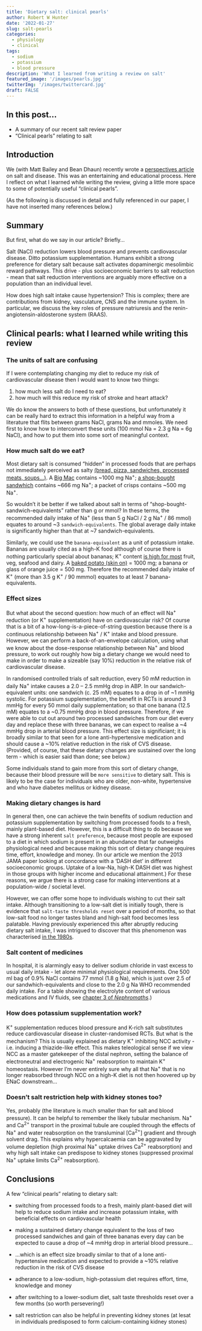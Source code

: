 ```yaml
---
title: 'Dietary salt: clinical pearls' 
author: Robert W Hunter
date: '2022-01-27'
slug: salt-pearls
categories:
  - physiology
  - clinical
tags:
  - sodium
  - potassium
  - blood pressure
description: 'What I learned from writing a review on salt'
featured_image: '/images/pearls.jpg'
twitterImg: '/images/twittercard.jpg'
draft: FALSE
---
```


## In this post...

- A summary of our recent salt review paper
- "Clinical pearls" relating to salt


## Introduction

We (with Matt Bailey and Bean Dhaun) recently wrote a [perspectives article](https://www.nature.com/articles/s41581-021-00533-0) on salt and disease.  This was an entertaining and educational process.  Here I reflect on what I learned while writing the review, giving a little more space to some of potentially useful "clinical pearls".  

(As the following is discussed in detail and fully referenced in our paper, I have not inserted many references below.)


## Summary

But first, what do we say in our article?  Briefly...

Salt (NaCl) reduction lowers blood pressure and prevents cardiovascular disease. Ditto potassium supplementation.  Humans exhibit a strong preference for dietary salt because salt activates dopaminergic mesolimbic reward pathways.  This drive - plus socioeconomic barriers to salt reduction - mean that salt reduction interventions are arguably more effective on a population than an individual level.  

How does high salt intake cause hypertension?  This is complex; there are contributions from kidney, vasculature, CNS and the immune system.  In particular, we discuss the key roles of pressure natriuresis and the renin-angiotensin-aldosterone system (RAAS).  


## Clinical pearls: what I learned while writing this review

### The units of salt are confusing

If I were contemplating changing my diet to reduce my risk of cardiovascular disease then I would want to know two things:  

1) how much less salt do I need to eat?  
2) how much will this reduce my risk of stroke and heart attack?  

We do know the answers to both of these questions, but unfortunately it can be really hard to extract this information in a helpful way from a literature that flits between grams NaCl, grams Na and mmoles.  We need first to know how to interconvert these units (100 mmol Na = 2.3 g Na = 6g NaCl), and how to put them into some sort of meaningful context.  


### How much salt do we eat?

Most dietary salt is consumed "hidden" in processed foods that are perhaps not immediately perceived as salty [(bread, pizza, sandwiches, processed meats, soups...)](https://www.heart.org/en/healthy-living/healthy-eating/eat-smart/sodium/sodium-sources).   A [Big Mac](https://www.mcdonalds.com/us/en-us/product/big-mac.html) contains ~1000 mg Na^+^; [a shop-bought sandwhich](https://www.sainsburys.co.uk/gol-ui/product/sandwiches-and-wraps/sainsburys-chicken-salad-sandwich) contains ~666 mg Na^+^; a packet of crisps contains ~500 mg Na^+^.   

So wouldn't it be better if we talked about salt in terms of "shop-bought-sandwich-equivalents" rather than g or mmol?  In these terms, the recommended daily intake of Na^+^ (less than 5 g NaCl / 2 g Na^+^ / 86 mmol) equates to around ~3 `sandwich-equivalents`.  The global average daily intake is significantly higher than that at ~7 sandwich-equivalents.  

Similarly, we could use the `banana-equivalent` as a unit of potassium intake.  Bananas are usually cited as a high-K food although of course there is nothing particularly special about bananas; K^+^ content [is high for most](https://www.cdc.gov/salt/potassium.htm) fruit, veg, seafood and dairy.  A [baked potato (skin on)](https://www.dietaryguidelines.gov/food-sources-potassium) = 1000 mg; a banana or glass of orange juice = 500 mg.  Therefore the recommended daily intake of K^+^ (more than 3.5 g K^+^ / 90 mmmol) equates to at least 7 banana-equivalents.


### Effect sizes

But what about the second question: how much of an effect will Na^+^ reduction (or K^+^ supplementation) have on cardiovascular risk?  Of course that is a bit of a how-long-is-a-piece-of-string question because there is a continuous relationship between Na^+^ / K^+^ intake and blood pressure.  However, we can perform a back-of-an-envelope calculation, using what we know about the dose-response relationship between Na^+^ and blood pressure, to work out roughly how big a dietary change we would need to make in order to make a sizeable (say 10%) reduction in the relative risk of cardiovascular disease.  

In randomised controlled trials of salt reduction, every 50 mM reduction in daily Na^+^ intake causes a 2.0 -- 2.5 mmHg drop in ABP.  In our sandwich-equivalent units: one sandwich (c. 25 mM) equates to a drop in of ~1 mmHg systolic.  For potassium supplementation, the benefit in RCTs is around 3 mmHg for every 50 mmol daily supplementation; so that one banana (12.5 mM) equates to a ~0.75 mmHg drop in blood pressure.  Therefore, if we were able to cut out around two processed sandwiches from our diet every day and replace these with three bananas, we can expect to realise a ~4 mmHg drop in arterial blood pressure.  This effect size is significiant; it is broadly similar to that seen for a lone anti-hypertensive medication and should cause a ~10% relative reduction in the risk of CVS disease.  (Provided, of course, that these dietary changes are sustained over the long term - which is easier said than done; see below.)  

Some individuals stand to gain more from this sort of dietary change, because their blood pressure will be `more sensitive` to dietary salt.  This is likely to be the case for individuals who are older, non-white, hypertensive and who have diabetes mellitus or kidney disease.  


### Making dietary changes is hard

In general then, one can achieve the twin benefits of sodium reduction and potassium supplementation by switching from processed foods to a fresh, mainly plant-based diet.  However, this is a difficult thing to do because we have a strong inherent `salt preference`, because most people are exposed to a diet in which sodium is present in an abundance that far outweighs physiological need and because making this sort of dietary change requires time, effort, knowledge and money.  (In our article we mention the 2013 JAMA paper looking at concordance with a 'DASH diet' in different socioeconomic groups.  Uptake of a low-Na, high-K DASH diet was highest in those groups with higher income and educational attainment.)  For these reasons, we argue there is a strong case for making interventions at a population-wide / societal level.  

However, we can offer some hope to individuals wishing to cut their salt intake.  Although transitioning to a low-salt diet is initially tough, there is evidence that `salt-taste thresholds reset` over a period of months, so that low-salt food no longer tastes bland and high-salt food becomes less palatable.  Having previously experienced this after abruptly reducing dietary salt intake, I was intrigued to discover that this phenomenon was characterised [in the 1980s](https://pubmed.ncbi.nlm.nih.gov/6847015/).  


### Salt content of medicines

In hospital, it is alarmingly easy to deliver sodium chloride in vast excess to usual daily intake - let alone minimal physiological requirements.  One 500 ml bag of 0.9% NaCl contains 77 mmol (1.8 g Na), which is just over 2.5 of our sandwhich-equivalents and close to the 2.0 g Na WHO recommended daily intake.  For a table showing the electrolyte content of various medications and IV fluids, see [chapter 3 of *Nephromaths*](https://kidneyfish-nephromaths.netlify.app/general-approach-to-a-patient-with-electrolyte-disturbance.html#iv-fluids-electrolyte-supplements).) 


### How does potassium supplementation work?

K^+^ supplementation reduces blood pressure and K-rich salt substitutes reduce cardiovascular disease in cluster-randomised RCTs.  But what is the mechanism?  This is usually explained as dietary K^+^ inhibiting NCC activity - i.e. inducing a thiazide-like effect.  This makes teleological sense if we view NCC as a master gatekeeper of the distal nephron, setting the balance of electroneutral and electrogenic Na^+^ reabsorption to maintain K^+^ homeostasis.  However I'm never entirely sure why all that Na^+^ that is no longer reabsorbed through NCC on a high-K diet is not then hoovered up by ENaC downstream...


### Doesn't salt restriction help with kidney stones too?  

Yes, probably (the literature is much smaller than for salt and blood pressure).  It can be helpful to remember the likely tubular mechanism.  Na^+^ and Ca^2+^ transport in the proximal tubule are coupled through the effects of Na^+^ and water reabsorption on the transluminal [Ca^2+^] gradient and through solvent drag.  This explains why hypercalcaemia can be aggravated by volume depletion (high proximal Na^+^ uptake drives Ca^2+^ reabsorption) and why high salt intake can predispose to kidney stones (suppressed proximal Na^+^ uptake limits Ca^2+^ reabsorption).  


## Conclusions

A few "clinical pearls" relating to dietary salt: 

- switching from processed foods to a fresh, mainly plant-based diet will help to reduce sodium intake and increase potassium intake, with beneficial effects on cardiovascular health  

- making a sustained dietary change equivalent to the loss of two processed sandwiches and gain of three bananas every day can be expected to cause a drop of ~4 mmHg drop in arterial blood pressure...  
- ...which is an effect size broadly similar to that of a lone anti-hypertensive medication and expected to provide a ~10% relative reduction in the risk of CVS disease  

- adherance to a low-sodium, high-potassium diet requires effort, time, knowledge and money  

- after switching to a lower-sodium diet, salt taste thresholds reset over a few months (so worth persevering!)  

- salt restriction can also be helpful in preventing kidney stones (at lesat in individuals predisposed to form calcium-containing kidney stones)  

